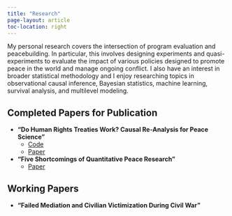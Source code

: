 ```yaml
---
title: "Research"
page-layout: article
toc-location: right
---
```


My personal research covers the intersection of program evaluation and peacebuilding. In particular, this involves designing experiments and quasi-experiments to evaluate the impact of various policies designed to promote peace in the world and manage ongoing conflict. I also have an interest in broader statistical methodology and I enjoy researching topics in observational causal inference, Bayesian statistics, machine learning, survival analysis, and multilevel modeling. 



## Completed Papers for Publication
- **"Do Human Rights Treaties Work? Causal Re-Analysis for Peace Science"** <br>
  - [Code](https://github.com/Brian-Lookabaugh/Human-Rights-Treaties-Project) \github{} <br>
  - [Paper](completed-papers/hrt_lookabaugh_23.pdf) <br>
- **"Five Shortcomings of Quantitative Peace Research"** <br>
  - [Paper](completed-papers/shortcomings_lookabaugh_23)


## Working Papers
- **"Failed Mediation and Civilian Victimization During Civil War"**

